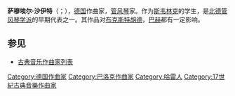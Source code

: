 {{unreferenced|time=2014-3-24}}
{{Infobox classical
| 中文名       = 沙伊特
| 画像         = Samuel Scheidt.jpg
| 附注         =      
| 原文名       = Samuel Scheidt
| 国别         = 德国    
| 出生日期     = {{birth date|1587|11|3}}
| 出生地       = 哈莱
| 逝世日期     = {{death date and age|1654|3|24|1587|11|3}}
| 逝世地       = 哈莱
| 所属时期     = 巴洛克
| 所属乐派     =  
| 擅长作品类型 = 管风琴音乐，宗教音乐
| 代表作       = 大量管风琴众赞前奏曲，幻想曲，宗教合唱曲等
| 师从         = [[斯韦林克|斯韦林克]]
| 学生         = 
| 官方网站     = 
}}

'''萨穆埃尔·沙伊特'''（{{lang-de|Samuel Scheidt}}；{{bd|1587年|11月3日|1654年|3月24日|Scheidt}}），[[德国|德国]]作曲家，[[管风琴|管风琴]]家。作为[[斯韦林克|斯韦林克]]的学生，是[[北德管风琴学派|北德管风琴学派]]的早期代表之一。其作品对[[布克斯特胡德|布克斯特胡德]]，[[巴赫|巴赫]]都有一定影响。

== 参见 ==
* [[古典音乐作曲家列表|古典音乐作曲家列表]]

{{Authority control}}

{{DEFAULTSORT:Scheidt, Samuel}}
[[Category:德国作曲家|Category:德国作曲家]]
[[Category:巴洛克作曲家|Category:巴洛克作曲家]]
[[Category:哈雷人|Category:哈雷人]]
[[Category:17世紀古典音樂作曲家|Category:17世紀古典音樂作曲家]]